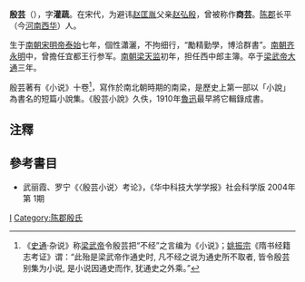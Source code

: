 '''殷芸'''（{{bd|471年||529年||}}），字'''灌蔬'''。在宋代，为避讳[[赵匡胤|赵匡胤]]父亲[[赵弘殷|赵弘殷]]，曾被称作'''商芸'''。[[陈郡|陈郡]]长平（今[[河南|河南]][[西华县|西华]]）人。

生于[[宋明帝|南朝宋明帝]][[泰始_(南朝宋明帝)|泰始]]七年，個性瀟灑，不拘细行，“勵精勤學，博洽群書”。[[南朝齐|南朝齐]][[永明|永明]]中，曾擔任宜都王行参军。[[南朝梁|南朝梁]][[天监|天监]]初年，担任西中郎主簿。卒于[[梁武帝|梁武帝]][[大通_(萧衍)|大通]]三年。

殷芸著有《小说》十卷<ref>《[[史通|史通]]·杂说》称[[梁武帝|梁武帝]]令殷芸把“不经”之言编为《小说》；[[姚振宗|姚振宗]]《隋书经籍志考证》谓：“此殆是梁武帝作通史时, 凡不经之说为通史所不取者, 皆令殷芸别集为小说, 是小说因通史而作, 犹通史之外乘。”</ref>，寫作於南北朝時期的南梁，是歷史上第一部以「小說」為書名的短篇小說集。《殷芸小說》久佚，1910年[[魯迅|魯迅]]最早將它輯錄成書。

==注釋==
{{reflist}}

==參考書目==
* 武丽霞、罗宁《〈殷芸小说〉考论》，《华中科技大学学报》社会科学版 2004年第 1期
[[Category:南北朝政治人物|I]]
[[Category:陈郡殷氏|Category:陈郡殷氏]]